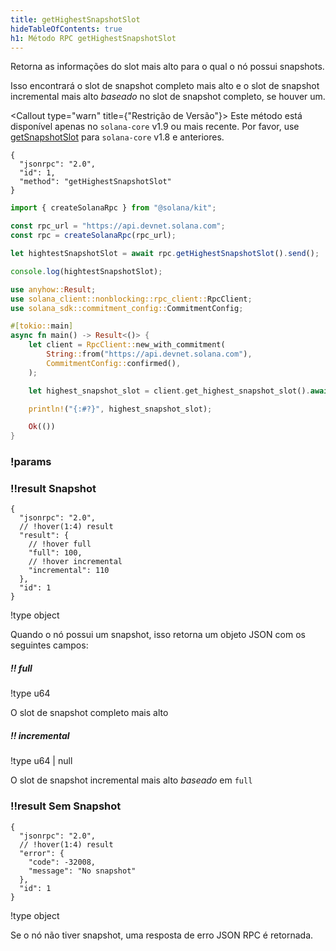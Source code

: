 ```yaml
---
title: getHighestSnapshotSlot
hideTableOfContents: true
h1: Método RPC getHighestSnapshotSlot
---
```


Retorna as informações do slot mais alto para o qual o nó possui snapshots.

Isso encontrará o slot de snapshot completo mais alto e o slot de snapshot
incremental mais alto _baseado_ no slot de snapshot completo, se houver um.

<Callout type="warn" title={"Restrição de Versão"}>
  Este método está disponível apenas no `solana-core` v1.9 ou mais recente. Por
  favor, use [getSnapshotSlot](/docs/rpc/http/getsnapshotslot) para
  `solana-core` v1.8 e anteriores.
</Callout>

<APIMethod>

```jsonc !!request curl
{
  "jsonrpc": "2.0",
  "id": 1,
  "method": "getHighestSnapshotSlot"
}
```

```ts !!request title="Kit"
import { createSolanaRpc } from "@solana/kit";

const rpc_url = "https://api.devnet.solana.com";
const rpc = createSolanaRpc(rpc_url);

let hightestSnapshotSlot = await rpc.getHighestSnapshotSlot().send();

console.log(hightestSnapshotSlot);
```

```rs !!request title="Rust"
use anyhow::Result;
use solana_client::nonblocking::rpc_client::RpcClient;
use solana_sdk::commitment_config::CommitmentConfig;

#[tokio::main]
async fn main() -> Result<()> {
    let client = RpcClient::new_with_commitment(
        String::from("https://api.devnet.solana.com"),
        CommitmentConfig::confirmed(),
    );

    let highest_snapshot_slot = client.get_highest_snapshot_slot().await?;

    println!("{:#?}", highest_snapshot_slot);

    Ok(())
}
```

### !params

### !!result Snapshot

```jsonc !response
{
  "jsonrpc": "2.0",
  // !hover(1:4) result
  "result": {
    // !hover full
    "full": 100,
    // !hover incremental
    "incremental": 110
  },
  "id": 1
}
```

!type object

Quando o nó possui um snapshot, isso retorna um objeto JSON com os seguintes
campos:

##### !! full

!type u64

O slot de snapshot completo mais alto

##### !! incremental

!type u64 | null

O slot de snapshot incremental mais alto _baseado_ em `full`

### !!result Sem Snapshot

```jsonc !response
{
  "jsonrpc": "2.0",
  // !hover(1:4) result
  "error": {
    "code": -32008,
    "message": "No snapshot"
  },
  "id": 1
}
```

!type object

Se o nó não tiver snapshot, uma resposta de erro JSON RPC é retornada.

</APIMethod>
